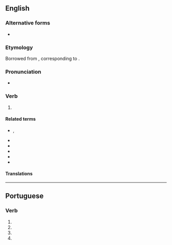 {{also|civilise}}
==English==
{{wikipedia}}

===Alternative forms===
* {{l|en|civilise}} {{qualifier|chiefly British}}

===Etymology===
Borrowed from {{bor|en|fr|civiliser}}, corresponding to {{suffix|en|civil|ize}}.

===Pronunciation===
* {{audio|en|LL-Q1860 (eng)-Vininn126-civilize.wav|Audio (US)}}

===Verb===
{{en-verb}}

# {{alternative spelling of|en|civilise}}

====Related terms====
* {{l|en|civilisation}}, {{l|en|civilization}}
* {{l|en|civil}}
* {{l|en|city}}
* {{l|en|civitas}}
* {{l|en|civilian}}
* {{l|en|citizen}}

====Translations====
{{trans-see|civilise}}

----

==Portuguese==

===Verb===
{{head|pt|verb form}}

# {{inflection of|pt|civilizar||1|s|pres|subj}}
# {{inflection of|pt|civilizar||3|s|pres|subj}}
# {{inflection of|pt|civilizar||1|s|impr}}
# {{inflection of|pt|civilizar||3|s|impr}}